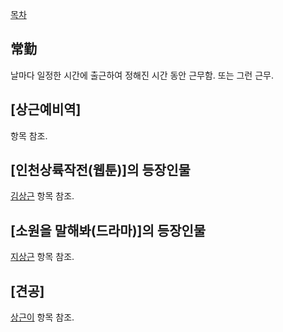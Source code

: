 [[목차]]
== 常勤 ==
날마다 일정한 시간에 출근하여 정해진 시간 동안 근무함. 또는 그런 근무.

== [상근예비역] ==
항목 참조.

== [인천상륙작전(웹툰)]의 등장인물 ==
[[김상근]] 항목 참조.

== [소원을 말해봐(드라마)]의 등장인물 ==
[[지상근]] 항목 참조.

== [견공] ==
[[상근이]] 항목 참조.
